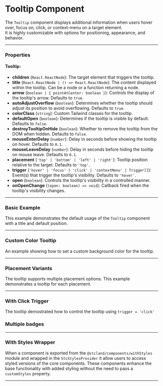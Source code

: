 
<Meta of={TooltipStories} />

# Tooltip Component

The `Tooltip` component displays additional information when users hover over, focus on, click, or context-menu on a target element.  
It is highly customizable with options for positioning, appearance, and behavior.

---

### Properties

#### Tooltip:

- **children** (`React.ReactNode`): The target element that triggers the tooltip.
- **title** (`React.ReactNode | () => React.ReactNode`): The content displayed within the tooltip. Can be a node or a function returning a node.
- **arrow** (`boolean | { pointAtCenter: boolean }`): Controls the display of the tooltip's arrow. Defaults to `true`.
- **autoAdjustOverflow** (`boolean`): Determines whether the tooltip should adjust its position to avoid overflowing. Defaults to `true`.
- **colorClass** (`string`): Custom Tailwind classes for the tooltip.
- **defaultOpen** (`boolean`): Determines if the tooltip is visible by default. Defaults to `false`.
- **destroyTooltipOnHide** (`boolean`): Whether to remove the tooltip from the DOM when hidden. Defaults to `false`.
- **mouseEnterDelay** (`number`): Delay in seconds before showing the tooltip on hover. Defaults to `0.1`.
- **mouseLeaveDelay** (`number`): Delay in seconds before hiding the tooltip on mouse leave. Defaults to `0.1`.
- **placement** (`'top' | 'bottom' | 'left' | 'right'`): Tooltip position relative to the target. Defaults to `'top'`.
- **trigger** (`'hover' | 'focus' | 'click' | 'contextMenu' | Trigger[]`): Event(s) that trigger the tooltip's visibility. Defaults to `'hover'`.
- **open** (`boolean`): Controls the tooltip's visibility in a controlled manner.
- **onOpenChange** (`(open: boolean) => void`): Callback fired when the tooltip's visibility changes.

---

### Basic Example

This example demonstrates the default usage of the `Tooltip` component with a title and default position.

<Canvas of={TooltipStories.Default} />

---

### Custom Color Tooltip

An example showing how to set a custom background color for the tooltip.

<Canvas of={TooltipStories.CustomColor} />


---

### Placement Variants

The tooltip supports multiple placement options. This example demonstrates a tooltip for each placement.

<Canvas of={TooltipStories.CustomPlacement} />

---

### With Click Trigger

The tooltip demostrated how to control the tooltip using `trigger = 'click'`

<Canvas of={TooltipStories.ClickTrigger} />

### Multiple badges

<Canvas of={TooltipStories.MultipleBadges} />

---

### With Styles Wrapper

When a component is exported from the `@stcland/components/withStyles` module and wrapped in the `StcStylesProvider` it allow 
users to access styled versions of the core components. These components enhance the base functionality with added styling without
the need to pass a `customStyles` property.


<Canvas of={TooltipStories.WithStyles} />

---
